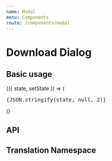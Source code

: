 ```yaml
---
name: Modal
menu: Components
route: /components/modal
---
```



# Download Dialog

## Basic usage

<Playground>
  <State
    initial={{}}
  >
    {({ state, setState }) => (
      <React.Fragment>
        <div>
          <pre>{JSON.stringify(state, null, 2)}</pre>
        </div>
        <div style={{ maxWidth: '400px', margin: '0 auto' }}>
          <Modal />
        </div>
      </React.Fragment>
    )}
  </State>
</Playground>

## API

<Props of={Modal} />

## Translation Namespace

<NameSpace name="Modal" />

